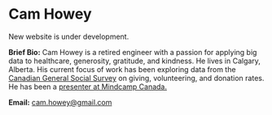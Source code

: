 <SEO title="Welcome" />

# Cam Howey

New website is under development.

**Brief Bio:** Cam Howey is a retired engineer with a passion for applying big data to healthcare, generosity, gratitude, and kindness. He lives in Calgary, Alberta. His current focus of work has been exploring data from the [Canadian General Social Survey](https://www150.statcan.gc.ca/n1/en/catalogue/89F0115X) on giving, volunteering, and donation rates. He has been a [presenter at Mindcamp Canada.](https://www.mindcamp.org/presenters/past-presenters/?leader=howey_cam)

**Email:** [cam.howey@gmail.com](mailto:cam.howey@gmail.com)
